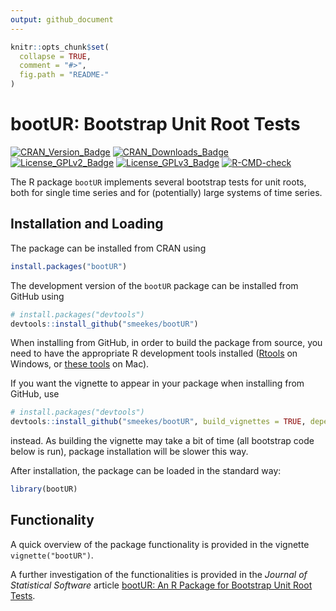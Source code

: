 ```yaml
---
output: github_document
---
```


<!-- README.md is generated from README.Rmd. Please edit that file -->

```r
knitr::opts_chunk$set(
  collapse = TRUE,
  comment = "#>",
  fig.path = "README-"
)
```

# bootUR: Bootstrap Unit Root Tests
<!-- badges: start -->
[![CRAN_Version_Badge](https://www.r-pkg.org/badges/version/bootUR)](https://cran.r-project.org/package=bootUR)
[![CRAN_Downloads_Badge](https://cranlogs.r-pkg.org/badges/grand-total/bootUR)](https://cran.r-project.org/package=bootUR)
[![License_GPLv2_Badge](https://img.shields.io/badge/License-GPLv2-yellow.svg)](https://www.gnu.org/licenses/old-licenses/gpl-2.0.html)
[![License_GPLv3_Badge](https://img.shields.io/badge/License-GPLv3-yellow.svg)](https://www.gnu.org/licenses/gpl-3.0.html)
[![R-CMD-check](https://github.com/smeekes/bootUR/actions/workflows/R-CMD-check.yaml/badge.svg)](https://github.com/smeekes/bootUR/actions/workflows/R-CMD-check.yaml)
<!-- badges: end -->

The R package `bootUR` implements several bootstrap tests for unit roots, both for single time series and for (potentially) large systems of time series.

## Installation and Loading
The package can be installed from CRAN using
```r
install.packages("bootUR")
```

The development version of the `bootUR` package can be installed from GitHub using
```r
# install.packages("devtools")
devtools::install_github("smeekes/bootUR")
```
When installing from GitHub, in order to build the package from source, you need to have the appropriate R development tools installed ([Rtools](https://cran.r-project.org/bin/windows/Rtools/) on Windows, or [these tools](https://mac.r-project.org/tools/) on Mac).

If you want the vignette to appear in your package when installing from GitHub, use
```r
# install.packages("devtools")
devtools::install_github("smeekes/bootUR", build_vignettes = TRUE, dependencies = TRUE)
```
instead. As building the vignette may take a bit of time (all bootstrap code below is run), package installation will be slower this way.

After installation, the package can be loaded in the standard way:
```r
library(bootUR)
```

## Functionality
A quick overview of the package functionality is provided in the vignette `vignette("bootUR")`. 

A further investigation of the functionalities is provided in the *Journal of Statistical Software* article [bootUR: An R Package for Bootstrap Unit Root Tests ](https://doi.org/10.18637/jss.v106.i12).
